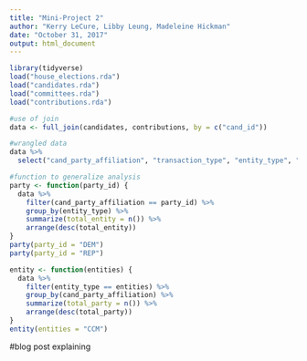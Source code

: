 ```yaml
---
title: "Mini-Project 2"
author: "Kerry LeCure, Libby Leung, Madeleine Hickman"
date: "October 31, 2017"
output: html_document
---
```


```r
library(tidyverse)
load("house_elections.rda")
load("candidates.rda")
load("committees.rda")
load("contributions.rda")
```
```r
#use of join
data <- full_join(candidates, contributions, by = c("cand_id"))

#wrangled data
data %>%
  select("cand_party_affiliation", "transaction_type", "entity_type", "transaction_amt")
```
```r
#function to generalize analysis
party <- function(party_id) {
  data %>%
    filter(cand_party_affiliation == party_id) %>%
    group_by(entity_type) %>%
    summarize(total_entity = n()) %>%
    arrange(desc(total_entity))
}
party(party_id = "DEM")
party(party_id = "REP")

entity <- function(entities) {
  data %>%
    filter(entity_type == entities) %>%
    group_by(cand_party_affiliation) %>%
    summarize(total_party = n()) %>%
    arrange(desc(total_party))
}
entity(entities = "CCM")
```
#blog post explaining